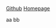 

[Github](https://github.com/superlucky84/lithent)
[Homepage](https://superlucky84.github.io/lithent/)

aa
bb

